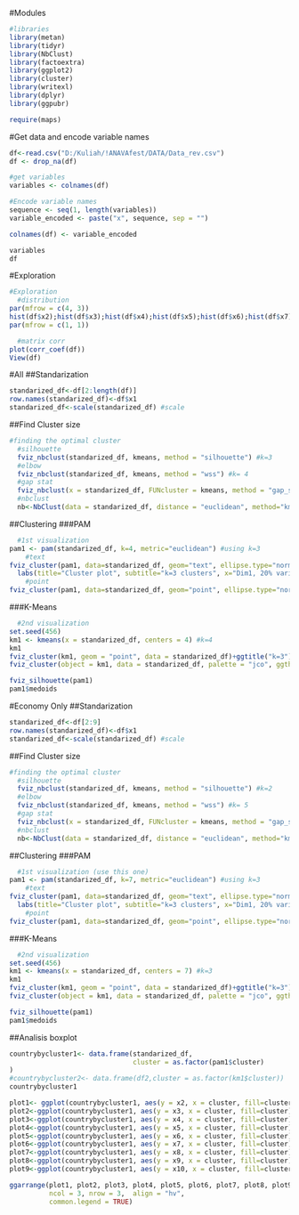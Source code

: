 #Modules
```r
#libraries
library(metan)
library(tidyr)
library(NbClust)
library(factoextra)
library(ggplot2)
library(cluster)
library(writexl)
library(dplyr)
library(ggpubr)

require(maps)
```

#Get data and encode variable names
```r
df<-read.csv("D:/Kuliah/!ANAVAfest/DATA/Data_rev.csv")
df <- drop_na(df)

#get variables
variables <- colnames(df)

#Encode variable names
sequence <- seq(1, length(variables))
variable_encoded <- paste("x", sequence, sep = "")

colnames(df) <- variable_encoded

variables
df
```

#Exploration
```r
#Exploration
  #distribution
par(mfrow = c(4, 3))
hist(df$x2);hist(df$x3);hist(df$x4);hist(df$x5);hist(df$x6);hist(df$x7); hist(df$x8);hist(df$x9);hist(df$x10)
par(mfrow = c(1, 1))

  #matrix corr
plot(corr_coef(df))
View(df)
```
#All
##Standarization
```r
standarized_df<-df[2:length(df)]
row.names(standarized_df)<-df$x1
standarized_df<-scale(standarized_df) #scale
```

##Find Cluster size
```r
#finding the optimal cluster
  #silhouette
  fviz_nbclust(standarized_df, kmeans, method = "silhouette") #k=3
  #elbow
  fviz_nbclust(standarized_df, kmeans, method = "wss") #k= 4
  #gap stat
  fviz_nbclust(x = standarized_df, FUNcluster = kmeans, method = "gap_stat") #k=1
  #nbclust
  nb<-NbClust(data = standarized_df, distance = "euclidean", method="kmeans") #k=3
```

##Clustering
###PAM
```r
  #1st visualization 
pam1 <- pam(standarized_df, k=4, metric="euclidean") #using k=3
    #text
fviz_cluster(pam1, data=standarized_df, geom="text", ellipse.type="norm", repel=TRUE, ggtheme=theme_bw()) +
  labs(title="Cluster plot", subtitle="k=3 clusters", x="Dim1, 20% variance", y="Dim2, 20% variance" )
    #point
fviz_cluster(pam1, data=standarized_df, geom="point", ellipse.type="norm", repel=TRUE, ggtheme=theme_bw())
```
###K-Means
```r
  #2nd visualization
set.seed(456)
km1 <- kmeans(x = standarized_df, centers = 4) #k=4
km1
fviz_cluster(km1, geom = "point", data = standarized_df)+ggtitle("k=3")
fviz_cluster(object = km1, data = standarized_df, palette = "jco", ggtheme = theme_minimal())

fviz_silhouette(pam1)
pam1$medoids
```
#Economy Only
##Standarization
```r
standarized_df<-df[2:9]
row.names(standarized_df)<-df$x1
standarized_df<-scale(standarized_df) #scale
```
##Find Cluster size
```r
#finding the optimal cluster
  #silhouette
  fviz_nbclust(standarized_df, kmeans, method = "silhouette") #k=2
  #elbow
  fviz_nbclust(standarized_df, kmeans, method = "wss") #k= 5
  #gap stat
  fviz_nbclust(x = standarized_df, FUNcluster = kmeans, method = "gap_stat") #k=1
  #nbclust
  nb<-NbClust(data = standarized_df, distance = "euclidean", method="kmeans") #k=3
```

##Clustering
###PAM
```r
  #1st visualization (use this one)
pam1 <- pam(standarized_df, k=7, metric="euclidean") #using k=3
    #text
fviz_cluster(pam1, data=standarized_df, geom="text", ellipse.type="norm", repel=TRUE, ggtheme=theme_bw()) +
  labs(title="Cluster plot", subtitle="k=3 clusters", x="Dim1, 20% variance", y="Dim2, 20% variance" )
    #point
fviz_cluster(pam1, data=standarized_df, geom="point", ellipse.type="norm", repel=TRUE, ggtheme=theme_bw())
```

###K-Means
```r
  #2nd visualization
set.seed(456)
km1 <- kmeans(x = standarized_df, centers = 7) #k=3
km1
fviz_cluster(km1, geom = "point", data = standarized_df)+ggtitle("k=3")
fviz_cluster(object = km1, data = standarized_df, palette = "jco", ggtheme = theme_minimal())

fviz_silhouette(pam1)
pam1$medoids
```
##Analisis boxplot
```r
countrybycluster1<- data.frame(standarized_df,
                               cluster = as.factor(pam1$cluster)
)
#countrybycluster2<- data.frame(df2,cluster = as.factor(km1$cluster))
countrybycluster1

plot1<- ggplot(countrybycluster1, aes(y = x2, x = cluster, fill=cluster)) + geom_boxplot(alpha=0.3)
plot2<-ggplot(countrybycluster1, aes(y = x3, x = cluster, fill=cluster)) + geom_boxplot(alpha=0.3)
plot3<-ggplot(countrybycluster1, aes(y = x4, x = cluster, fill=cluster)) + geom_boxplot(alpha=0.3)
plot4<-ggplot(countrybycluster1, aes(y = x5, x = cluster, fill=cluster)) + geom_boxplot(alpha=0.3)
plot5<-ggplot(countrybycluster1, aes(y = x6, x = cluster, fill=cluster)) + geom_boxplot(alpha=0.3)
plot6<-ggplot(countrybycluster1, aes(y = x7, x = cluster, fill=cluster)) + geom_boxplot(alpha=0.3)
plot7<-ggplot(countrybycluster1, aes(y = x8, x = cluster, fill=cluster)) + geom_boxplot(alpha=0.3)
plot8<-ggplot(countrybycluster1, aes(y = x9, x = cluster, fill=cluster)) + geom_boxplot(alpha=0.3)
plot9<-ggplot(countrybycluster1, aes(y = x10, x = cluster, fill=cluster)) + geom_boxplot(alpha=0.3)

ggarrange(plot1, plot2, plot3, plot4, plot5, plot6, plot7, plot8, plot9,
          ncol = 3, nrow = 3,  align = "hv", 
          common.legend = TRUE)
```